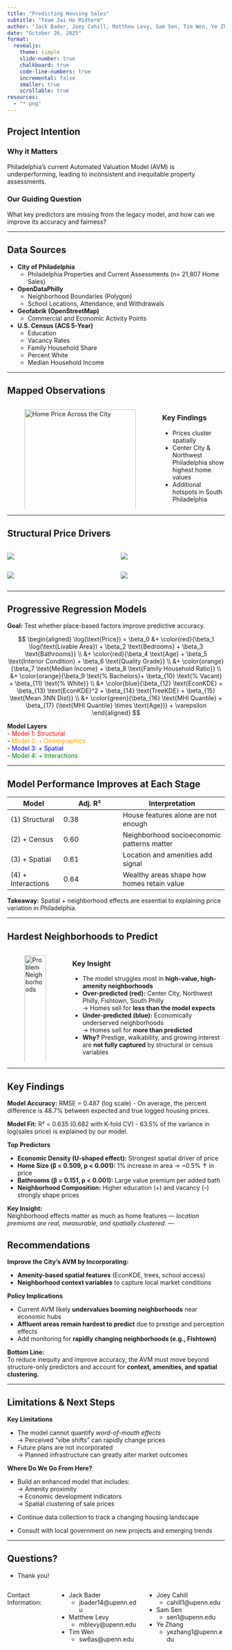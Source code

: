 ```yaml
---
title: "Predicting Housing Sales"
subtitle: "Team Jai Ho Midterm"
author: "Jack Bader, Joey Cahill, Matthew Levy, Sam Sen, Tim Wen, Ye Zhang"
date: "October 26, 2025"
format: 
  revealjs:
    theme: simple
    slide-number: true
    chalkboard: true
    code-line-numbers: true
    incremental: false
    smaller: true
    scrollable: true
resources:
  - "*.png"
---
```


## Project Intention

### **Why it Matters**
Philadelphia’s current Automated Valuation Model (AVM) is underperforming, leading to inconsistent and inequitable property assessments.

### **Our Guiding Question**

What key predictors are missing from the legacy model, and how can we improve its accuracy and fairness?

---

## Data Sources

- **City of Philadelphia**
  - Philadelphia Properties and Current Assessments (n= 21,807 Home Sales)

- **OpenDataPhilly**
  - Neighborhood Boundaries (Polygon)
  - School Locations, Attendance, and Withdrawals

- **Geofabrik (OpenStreetMap)**
  - Commercial and Economic Activity Points

- **U.S. Census (ACS 5-Year)**
  - Education
  - Vacancy Rates
  - Family Household Share
  - Percent White
  - Median Household Income


---

## Mapped Observations

:::: {.columns}
::: {.column width="70%"}
![Home Price Across the City](median_price_map.png){width=100%}
:::

::: {.column width="30%"}
### **Key Findings**
- Prices cluster spatially  
- Center City & Northwest Philadelphia show highest home values  
- Additional hotspots in South Philadelphia  
:::
::::


---

## Structural Price Drivers

::: columns
::: column
![](bathrooms.png){height="40vh"}
:::
::: column
![](bedrooms.png){height="40vh"}
:::
:::

::: columns
::: column
![](area.png){height="40vh"}
:::
::: column
![](age.png){height="40vh"}
:::
:::

---

## Progressive Regression Models

**Goal:** Test whether place-based factors improve predictive accuracy.

$$
\begin{aligned}
\log(\text{Price}) = \beta_0 &+ \color{red}{\beta_1 \log(\text{Livable Area}) + \beta_2 \text{Bedrooms} + \beta_3 \text{Bathrooms}} \\
&+ \color{red}{\beta_4 \text{Age} + \beta_5 \text{Interior Condition} + \beta_6 \text{Quality Grade}} \\
&+ \color{orange}{\beta_7 \text{Median Income} + \beta_8 \text{Family Household Ratio}}  \\
&+ \color{orange}{\beta_9 \text{% Bachelors}+ \beta_{10} \text{% Vacant} + \beta_{11} \text{% White}} \\
&+ \color{blue}{\beta_{12} \text{EconKDE} + \beta_{13} \text{EconKDE}^2 + \beta_{14} \text{TreeKDE} + \beta_{15} \text{Mean 3NN Dist}} \\
&+ \color{green}{\beta_{16} \text{MHI Quantile} + \beta_{17} (\text{MHI Quantile} \times \text{Age})} + \varepsilon
\end{aligned}
$$

**Model Layers**  
- <span style="color:red">Model 1: Structural</span>  
- <span style="color:orange">Model 2: + Demographics</span>  
- <span style="color:blue">Model 3: + Spatial</span>  
- <span style="color:green">Model 4: + Interactions</span>

---

## Model Performance Improves at Each Stage

| Model | Adj. R² | Interpretation |
|--------|---------|----------------|
| (1) Structural | 0.38 | House features alone are not enough |
| (2) + Census | 0.60 | Neighborhood socioeconomic patterns matter |
| (3) + Spatial | 0.61 | Location and amenities add signal |
| (4) + Interactions | 0.64 | Wealthy areas shape how homes retain value |

**Takeaway:** Spatial + neighborhood effects are essential to explaining price variation in Philadelphia.

---

## Hardest Neighborhoods to Predict

:::: columns
::: column
![Problem Neighborhoods](residual_map.png){width=100%}
:::

::: column
### **Key Insight**
- The model struggles most in **high-value, high-amenity neighborhoods**
- **Over-predicted (red):** Center City, Northwest Philly, Fishtown, South Philly  
  → Homes sell for **less than the model expects**
- **Under-predicted (blue):** Economically underserved neighborhoods  
  → Homes sell for **more than predicted**
- **Why?** Prestige, walkability, and growing interest are **not fully captured** by structural or census variables
:::
::::


---

## Key Findings

**Model Accuracy:** RMSE = 0.487 (log scale) 
- On average, the percent difference is 48.7% between expected and true logged housing prices. 


**Model Fit:** R² = 0.635 (0.682 with K-fold CV) 
- 63.5% of the variance in log(sales price) is explained by our model.

**Top Predictors**

- **Economic Density (U-shaped effect):** Strongest spatial driver of price
- **Home Size (β = 0.509, p < 0.001):** 1% increase in area → ~0.5% ↑ in price
- **Bathrooms (β = 0.151, p < 0.001):** Large value premium per added bath
- **Neighborhood Composition:** Higher education (+) and vacancy (–) strongly shape prices

**Key Insight:**  
Neighborhood effects matter as much as home features — *location premiums are real, measurable, and spatially clustered.*
---

## Recommendations

**Improve the City’s AVM by Incorporating:**

- **Amenity-based spatial features** (EconKDE, trees, school access)
- **Neighborhood context variables** to capture local market conditions

**Policy Implications**

- Current AVM likely **undervalues booming neighborhoods** near economic hubs
- **Affluent areas remain hardest to predict** due to prestige and perception effects
- Add monitoring for **rapidly changing neighborhoods (e.g., Fishtown)**

**Bottom Line:**  
To reduce inequity and improve accuracy, the AVM must move beyond structure-only predictors and account for **context, amenities, and spatial clustering.**


---

## Limitations & Next Steps

**Key Limitations**

- The model cannot quantify *word-of-mouth effects*  
  → Perceived “vibe shifts” can rapidly change prices
- Future plans are not incorporated  
  → Planned infrastructure can greatly alter market outcomes

**Where Do We Go From Here?**

- Build an enhanced model that includes:  
  → Amenity proximity  
  → Economic development indicators  
  → Spatial clustering of sale prices
  
- Continue data collection to track a changing housing landscape
- Consult with local government on new projects and emerging trends


---

## Questions?

- Thank you!

:::: {.columns}

Contact Information:

::: {.column width="50%"}
- Jack Bader
  - jbader14@upenn.edu
- Matthew Levy
  - mblevy@upenn.edu
- Tim Wen
  - sw6as@upenn.edu

:::
 
::: {.column width="50%"}
- Joey Cahill
  - cahill1@upenn.edu
- Sam Sen
  - sen1@upenn.edu
- Ye Zhang
  - yezhang1@upenn.edu

:::

::::

